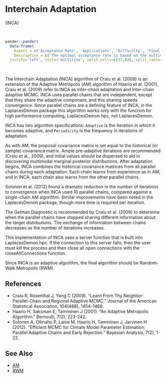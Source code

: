 # <a name='inca'>Interchain Adaptation</a>

(<a name='inca'>INCA</a>)

<br>
```r
pander::pander(
  data.frame(
    Aspect = c('Acceptance Rate', 'Applications', 'Difficulty', 'Final Algorithm?', 'Proposal'),
    Description = c('The optimal acceptance rate is based on the multivariate normality of the marginal posterior distributions, and ranges from 44% for one parameter to 23.4% for five or more parameters. The observed acceptance rate may be suitable in the interval [15%,50%].', 'This is a widely applicable, general-purpose algorithm for parallel chains only. It is best suited to models with a small to medium number of parameters. The proposal covariance matrix must be solved, and this matrix grows with the number of parameters.','This algorithm is relatively easy for a beginner. It has few algorithm specifications, and these are easy to specify. However, since it is adaptive, the user must regard diminishing adaptation.','User Discretion. The RWM algorithm is recommended as the final algorithm, though INCA may be used if diminishing adaptation occurs and adaptation ceases effectively.', 'Multivariate.')),
  justify='left', style='multiline', split.cells=c(17,83), split.tables=Inf)
```

<br>

The Interchain Adaptation (INCA) algorithm of Craiu et al. (2009) is an extension of the Adaptive Metropolis (AM) algorithm of Haario et al. (2001). Craiu et al. (2009) refer to INCA as inter-chain adaptation and inter-chain adaptive MCMC. INCA uses parallel chains that are independent, except that they share the adaptive component, and this sharing speeds convergence. Since parallel chains are a defining feature of INCA, in the <span class="pack">LaplacesDemon</span> package this algorithm works only with the function for high performance computing, <span class="func">LaplacesDemon.hpc</span>, not <span class="func">LaplacesDemon</span>.

INCA has two algorithm specifications: `Adaptive` is the iteration in which it becomes adaptive, and `Periodicity` is the frequency in iterations of adaptation.

As with AM, the proposal covariance matrix is set equal to the historical (or sample) covariance matrix. Ample pre-adaptive iterations are recommended (Craiu et al., 2009), and initial values should be dispersed to aid in discovering multimodal marginal posterior distributions. After adaptation begins, INCA combines the historical covariance matrices from all parallel chains during each adaptation. Each chain learns from experience as in AM, and in INCA, each chain also learns from the other parallel chains.

Solonen et al. (2012) found a dramatic reduction in the number of iterations to convergence when INCA used 10 parallel chains, compared against a single-chain AM algorithm. Similar improvements have been noted in the <span class="pack">LaplacesDemon</span> package, though more time is required per iteration.

The <span class="func">Gelman.Diagnostic</span> is recommended by Craiu et al. (2009) to determine when the parallel chains have stopped sharing different information about the target distributions. The exchange of information between chains decreases as the number of iterations increases.

This implementation of INCA uses a server function that is built into LaplacesDemon.hpc. If the connection to this server fails, then the user must kill the process and then close all open connections with the <span class="func">closeAllConnections</span> function.

Since INCA is an adaptive algorithm, the final algorithm should be Random-Walk Metropolis (RWM).

## References

- Craiu R, Rosenthal J, Yang C (2009). "Learn From Thy Neighbor: Parallel-Chain and Regional Adaptive MCMC." Journal of the American Statistical Association, 104(488), 1454-1466.
- Haario H, Saksman E, Tamminen J (2001). "An Adaptive Metropolis Algorithm." Bernoulli, 7(2), 223-242.
- Solonen A, Ollinaho P, Laine M, Haario H, Tamminen J, Jarvinen H (2012). "Efficient MCMC for Climate Model Parameter Estimation: Parallel Adaptive Chains and Early Rejection." Bayesian Analysis, 7(2), 1-22.

## See Also

- [AM](#am)
- [RWM](#rwm)

